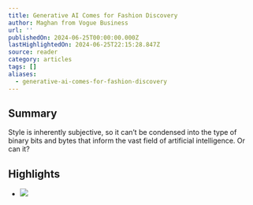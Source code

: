 ```yaml
---
title: Generative AI Comes for Fashion Discovery
author: Maghan from Vogue Business
url: ''
publishedOn: 2024-06-25T00:00:00.000Z
lastHighlightedOn: 2024-06-25T22:15:28.847Z
source: reader
category: articles
tags: []
aliases:
  - generative-ai-comes-for-fashion-discovery
---
```

## Summary

Style is inherently subjective, so it can’t be condensed into the type of binary bits and bytes that inform the vast field of artificial intelligence. Or can it?

## Highlights
- ![](https://media.sailthru.com/composer/images/sailthru-prod-67n/Headshots-Maghan_1.png)
